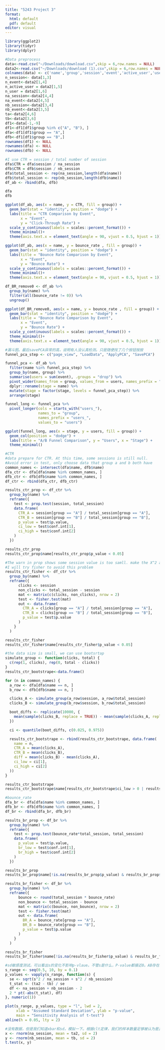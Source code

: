```yaml
---
title: "5243 Project 3"
format:
  html: default
  pdf: default
editor: visual
---
```


```r
library(ggplot2)
library(tidyr)
library(dplyr)
```

```r
#Data preprocess
data<-read.csv("~/Downloads/download.csv",skip = 6,row.names = NULL)
data2<-read.csv("~/Downloads/download (1).csv",skip = 6,row.names = NULL)
colnames(data) <- c('name','group','session','event','active_user','user','bounce_rate','session_time' )
n_session<- data[1,3]
n_event<-data2[1,4]
n_active_user = data2[1,5]
n_user = data2[1,6]
na_session<-data2[4,4]
na_event<-data2[4,5]
nb_session<-data2[3,4]
nb_event<-data2[3,5]
ta<-data2[4,6]
tb<-data2[3,6]
df1<-data[-1,-9]
df1<-df1[df1$group %in% c("A", "B"), ]
dfa<-df1[df1$group == "A",]
dfb<-df1[df1$group == "B",]
rownames(df1) <- NULL  
rownames(dfa) <- NULL  
rownames(dfb) <- NULL  
```

```r
#I use CTR = session / total number of session
dfa$CTR = dfa$session / na_session
dfb$CTR = dfb$session / nb_session
dfa$total_session <- rep(na_session,length(dfa$name))
dfb$total_session <- rep(nb_session,length(dfb$name))
df_ab <- rbind(dfa, dfb)
```

```r
dfa
dfb
```

```r
ggplot(df_ab, aes(x = name, y = CTR, fill = group)) +
  geom_bar(stat = "identity", position = "dodge") +
  labs(title = "CTR Comparison by Event",
       x = "Event",
       y = "Click-Through Rate") +
  scale_y_continuous(labels = scales::percent_format()) +
  theme_minimal()+
  theme(axis.text.x = element_text(angle = 90, vjust = 0.5, hjust = 1))
```

```r
ggplot(df_ab, aes(x = name, y = bounce_rate , fill = group)) +
  geom_bar(stat = "identity", position = "dodge") +
  labs(title = "Bounce Rate Comparison by Event",
       x = "Event",
       y = "Bounce Rate") +
  scale_y_continuous(labels = scales::percent_format()) +
  theme_minimal()+
  theme(axis.text.x = element_text(angle = 90, vjust = 0.5, hjust = 1))
```

```r
df_BR_remove0 <- df_ab %>%
  group_by(name) %>%
  filter(all(bounce_rate != 0)) %>%
  ungroup()

ggplot(df_BR_remove0, aes(x = name, y = bounce_rate , fill = group)) +
  geom_bar(stat = "identity", position = "dodge") +
  labs(title = "Bounce Rate Comparison by Event",
       x = "Event",
       y = "Bounce Rate") +
  scale_y_continuous(labels = scales::percent_format()) +
  theme_minimal()+
  theme(axis.text.x = element_text(angle = 90, vjust = 0.5, hjust = 1))
```

```r
#漏斗图。最后savePCA异常的高，说明有人没认真检测。只是随便找了几个按钮按按
funnel_pca_step <- c("page_view", "LoadData", "ApplyPCA", "SavePCA")

funnel_pca <- df_ab %>%
  filter(name %in% funnel_pca_step) %>%
  group_by(name, group) %>%
  summarise(users = sum(event), .groups = "drop") %>%
  pivot_wider(names_from = group, values_from = users, names_prefix = "users_") %>%
  dplyr::rename(stage = name) %>%
  mutate(stage = factor(stage, levels = funnel_pca_step)) %>%
  arrange(stage)

funnel_long <- funnel_pca %>%
  pivot_longer(cols = starts_with("users_"),
               names_to = "group",
               names_prefix = "users_",
               values_to = "users")

ggplot(funnel_long, aes(x = stage, y = users, fill = group)) +
  geom_col(position = "dodge") +
  labs(title = "A/B Funnel Comparison", y = "Users", x = "Stage") +
  theme_minimal()
```

```r
#CTR
#data prepare for CTR. At this time, some sessions is still null. 
#Avoid error in test, only choose data that group a and b both have
common_names <- intersect(dfa$name, dfb$name)
dfa_ctr <- dfa[dfa$name %in% common_names, ]
dfb_ctr <- dfb[dfb$name %in% common_names, ]
df_ctr <- rbind(dfa_ctr, dfb_ctr)

results_ctr_prop <- df_ctr %>%
  group_by(name) %>%
  reframe({
    test <- prop.test(session, total_session)
    data.frame(
      CTR_A = session[group == "A"] / total_session[group == "A"],
      CTR_B = session[group == "B"] / total_session[group == "B"],
      p_value = test$p.value,
      ci_low = test$conf.int[1],
      ci_high = test$conf.int[2]
    )
  })
```

```r
results_ctr_prop
results_ctr_prop$name[results_ctr_prop$p_value < 0.05]
```

```r
#The warn in prop shows some session value is too samll. make the X^2 approx. incorrect
#I will try fisher to avoid this problem
results_ctr_fisher <- df_ctr %>%
  group_by(name) %>%
  reframe({
      clicks <- session
      non_clicks <- total_session - session
      mat <- matrix(c(clicks, non_clicks), nrow = 2)
      test <- fisher.test(mat)
      out <- data.frame(
        CTR_A = clicks[group == "A"] / total_session[group == "A"],
        CTR_B = clicks[group == "B"] / total_session[group == "B"],
        p_value = test$p.value
      )
    }
  )
```

```r
results_ctr_fisher
results_ctr_fisher$name[results_ctr_fisher$p_value < 0.05]
```

```r
#the data size is small, we can use bootsrtap
simulate_group <- function(clicks, total) {
  c(rep(1, clicks), rep(0, total - clicks))
}
results_ctr_bootstrape<-data.frame()

for (n in common_names) {
  a_row <- dfa[dfa$name == n, ]
  b_row <- dfb[dfb$name == n, ]

  clicks_A <- simulate_group(a_row$session, a_row$total_session)
  clicks_B <- simulate_group(b_row$session, b_row$total_session)

  boot_diffs <- replicate(10000, {
    mean(sample(clicks_B, replace = TRUE)) - mean(sample(clicks_A, replace = TRUE))
  })

  ci <- quantile(boot_diffs, c(0.025, 0.975))

  results_ctr_bootstrape <- rbind(results_ctr_bootstrape, data.frame(
    name = n,
    CTR_A = mean(clicks_A),
    CTR_B = mean(clicks_B),
    diff = mean(clicks_B) - mean(clicks_A),
    ci_low = ci[1],
    ci_high = ci[2]
  ))
}
```

```r
results_ctr_bootstrape
results_ctr_bootstrape$name[results_ctr_bootstrape$ci_low > 0 | results_ctr_bootstrape$ci_high < 0]
```

```r
#bounce_rate
dfa_br <- dfa[dfa$name %in% common_names, ]
dfb_br <- dfb[dfb$name %in% common_names, ]
df_br <- rbind(dfa_br, dfb_br)

results_br_prop <- df_br %>%
  group_by(name) %>%
  reframe({
    test <- prop.test(bounce_rate*total_session, total_session)
    data.frame(
      p_value = test$p.value,
      br_low = test$conf.int[1],
      br_high = test$conf.int[2]
    )
  })
```

```r
results_br_prop
results_br_prop$name[!is.na(results_br_prop$p_value) & results_br_prop$p_value < 0.05]
```

```r
results_br_fisher <- df_br %>%
  group_by(name) %>%
  reframe({
      bounce <- round(total_session * bounce_rate)
      non_bounce <- total_session - bounce
      mat <- matrix(c(bounce, non_bounce), nrow = 2)
      test <- fisher.test(mat)
      out <- data.frame(
        BR_A = bounce_rate[group == "A"],
        BR_B = bounce_rate[group == "B"],
        p_value = test$p.value
      )
    }
  )
```

```r
results_br_fisher
results_br_fisher$name[!is.na(results_br_fisher$p_value) & results_br_fisher$p_value < 0.05]
```

```r
#sd敏感度测试。可以看出s的变化不影响p-vlaue。不管s是什么，P-value都接近0。AB存在明显差异。
s_range <- seq(0.5, 10, by = 0.1)
p_values <- vapply(s_range, function(s) {
  se <- sqrt(s^2 / na_session + s^2 / nb_session)
  t_stat <- (ta2 - tb) / se
  df <- na_session + nb_session - 2
  2 * pt(-abs(t_stat), df)
}, numeric(1))

plot(s_range, p_values, type = "l", lwd = 2,
     xlab = "Assumed Standard Deviation", ylab = "p-value",
     main = "Sensitivity Analysis of t-test")
abline(h = 0.05, lty = 2)
```

```r
#没有数据，但是我们知道xbar和sd，模拟一下。根据clt定律，我们的样本数量足够被认为是正态分布
x <- rnorm(na_session, mean = ta2, sd = 2)
y <- rnorm(nb_session, mean = tb, sd = 2)
t.test(x, y)
```
